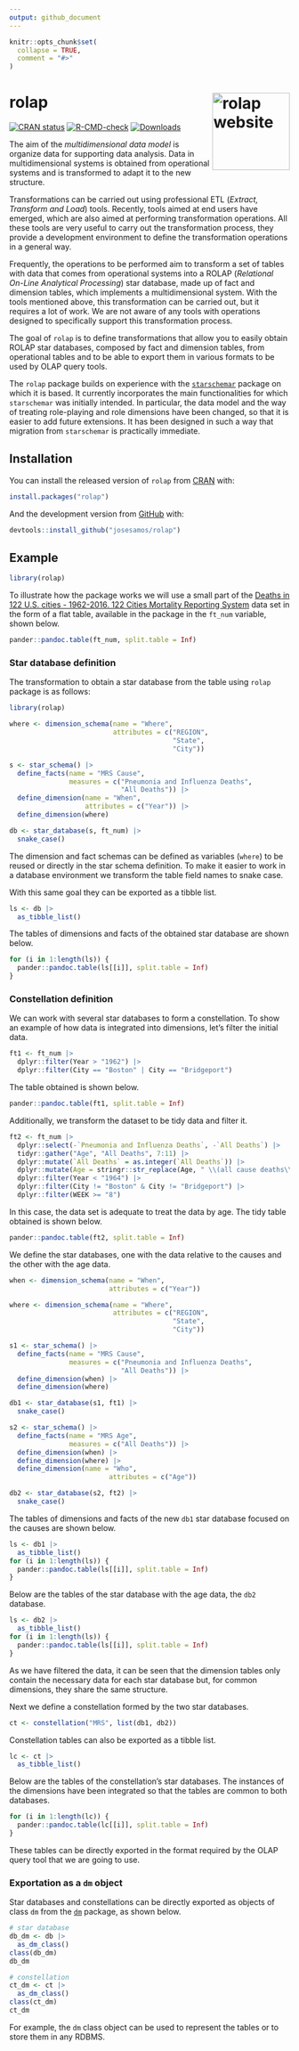 ```yaml
---
output: github_document
---
```


<!-- README.md is generated from README.Rmd. Please edit that file -->

```r
knitr::opts_chunk$set(
  collapse = TRUE,
  comment = "#>"
)
```

# rolap <a href="https://josesamos.github.io/rolap/"><img src="man/figures/logo.png" align="right" height="139" alt="rolap website" /></a>

<!-- badges: start -->
[![CRAN status](https://www.r-pkg.org/badges/version/rolap)](https://CRAN.R-project.org/package=rolap)
[![R-CMD-check](https://github.com/josesamos/rolap/actions/workflows/R-CMD-check.yaml/badge.svg)](https://github.com/josesamos/rolap/actions/workflows/R-CMD-check.yaml)
[![Downloads](http://cranlogs.r-pkg.org/badges/rolap?color=brightgreen)](http://www.r-pkg.org/pkg/rolap)
<!-- badges: end -->

<!-- [![Codecov test coverage](https://codecov.io/gh/josesamos/rolap/branch/master/graph/badge.svg)](https://app.codecov.io/gh/josesamos/rolap?branch=master) -->

The aim of the *multidimensional data model* is organize data for supporting data analysis. Data in multidimensional systems is obtained from operational systems and is transformed to adapt it to the new structure.

Transformations can be carried out using professional ETL (*Extract, Transform and Load*) tools. Recently, tools aimed at end users have emerged, which are also aimed at performing transformation operations. All these tools are very useful to carry out the transformation process, they provide a development environment to define the transformation operations in a general way.

Frequently, the operations to be performed aim to transform a set of tables with data that comes from operational systems into a ROLAP (*Relational On-Line Analytical Processing*) star database, made up of fact and dimension tables, which implements a multidimensional system. With the tools mentioned above, this transformation can be carried out, but it requires a lot of work. We are not aware of any tools with operations designed to specifically support this transformation process. 

The goal of `rolap` is to define transformations that allow you to easily obtain ROLAP star databases, composed by fact and dimension tables, from operational tables and to be able to export them in various formats to be used by OLAP query tools. 

The `rolap` package builds on experience with the [`starschemar`](https://CRAN.R-project.org/package=starschemar) package on which it is based. It currently incorporates the main functionalities for which `starschemar` was initially intended. In particular, the data model and the way of treating role-playing and role dimensions have been changed, so that it is easier to add future extensions. It has been designed in such a way that migration from `starschemar` is practically immediate.

## Installation

You can install the released version of `rolap` from [CRAN](https://CRAN.R-project.org) with:

``` r
install.packages("rolap")
```

And the development version from [GitHub](https://github.com/) with:

``` r
devtools::install_github("josesamos/rolap")
```

## Example

```r
library(rolap)
```

To illustrate how the package works we will use a small part of the [Deaths in 122 U.S. cities - 1962-2016. 122 Cities Mortality Reporting System](https://catalog.data.gov/dataset/deaths-in-122-u-s-cities-1962-2016-122-cities-mortality-reporting-system) data set in the form of a flat table, available in the package in the `ft_num` variable, shown below.

```r
pander::pandoc.table(ft_num, split.table = Inf)
```

### Star database definition

The transformation to obtain a star database from the table using `rolap` package is as follows:

```r
library(rolap)

where <- dimension_schema(name = "Where",
                          attributes = c("REGION",
                                         "State",
                                         "City"))

s <- star_schema() |>
  define_facts(name = "MRS Cause",
               measures = c("Pneumonia and Influenza Deaths",
                            "All Deaths")) |>
  define_dimension(name = "When",
                   attributes = c("Year")) |>
  define_dimension(where)

db <- star_database(s, ft_num) |>
  snake_case()
```

The dimension and fact schemas can be defined as variables (`where`) to be reused or directly in the star schema definition. To make it easier to work in a database environment we transform the table field names to snake case. 

With this same goal they can be exported as a tibble list.

```r
ls <- db |>
  as_tibble_list()
```

The tables of dimensions and facts of the obtained star database are shown below.

```r
for (i in 1:length(ls)) {
  pander::pandoc.table(ls[[i]], split.table = Inf)
}
```


### Constellation definition

We can work with several star databases to form a constellation. To show an example of how data is integrated into dimensions, let's filter the initial data. 

```r
ft1 <- ft_num |>
  dplyr::filter(Year > "1962") |>
  dplyr::filter(City == "Boston" | City == "Bridgeport")
```

The table obtained is shown below.

```r
pander::pandoc.table(ft1, split.table = Inf)
```

Additionally, we transform the dataset to be tidy data and filter it.

```r
ft2 <- ft_num |>
  dplyr::select(-`Pneumonia and Influenza Deaths`, -`All Deaths`) |>
  tidyr::gather("Age", "All Deaths", 7:11) |>
  dplyr::mutate(`All Deaths` = as.integer(`All Deaths`)) |>
  dplyr::mutate(Age = stringr::str_replace(Age, " \\(all cause deaths\\)", "")) |>
  dplyr::filter(Year < "1964") |>
  dplyr::filter(City != "Boston" & City != "Bridgeport") |>
  dplyr::filter(WEEK >= "8")
```

In this case, the data set is adequate to treat the data by age. The tidy table obtained is shown below.

```r
pander::pandoc.table(ft2, split.table = Inf)
```

We define the star databases, one with the data relative to the causes and the other with the age data.

```r
when <- dimension_schema(name = "When",
                         attributes = c("Year"))

where <- dimension_schema(name = "Where",
                          attributes = c("REGION",
                                         "State",
                                         "City"))

s1 <- star_schema() |>
  define_facts(name = "MRS Cause",
               measures = c("Pneumonia and Influenza Deaths",
                            "All Deaths")) |>
  define_dimension(when) |>
  define_dimension(where)

db1 <- star_database(s1, ft1) |>
  snake_case()

s2 <- star_schema() |>
  define_facts(name = "MRS Age",
               measures = c("All Deaths")) |>
  define_dimension(when) |>
  define_dimension(where) |>
  define_dimension(name = "Who",
                         attributes = c("Age"))

db2 <- star_database(s2, ft2) |>
  snake_case()
```

The tables of dimensions and facts of the new `db1` star database focused on the causes are shown below.

```r
ls <- db1 |>
  as_tibble_list()
for (i in 1:length(ls)) {
  pander::pandoc.table(ls[[i]], split.table = Inf)
}
```

Below are the tables of the star database with the age data, the `db2` database.

```r
ls <- db2 |>
  as_tibble_list()
for (i in 1:length(ls)) {
  pander::pandoc.table(ls[[i]], split.table = Inf)
}
```

As we have filtered the data, it can be seen that the dimension tables only contain the necessary data for each star database but, for common dimensions, they share the same structure.

Next we define a constellation formed by the two star databases.

```r
ct <- constellation("MRS", list(db1, db2))
```

Constellation tables can also be exported as a tibble list.

```r
lc <- ct |>
  as_tibble_list()
```

Below are the tables of the constellation's star databases. The instances of the dimensions have been integrated so that the tables are common to both databases.

```r
for (i in 1:length(lc)) {
  pander::pandoc.table(lc[[i]], split.table = Inf)
}
```

These tables can be directly exported in the format required by the OLAP query tool that we are going to use.

### Exportation as a `dm` object

Star databases and constellations can be directly exported as objects of class `dm` from the [`dm`](https://cran.r-project.org/package=dm) package, as shown below.

```r
# star database
db_dm <- db |>
  as_dm_class()
class(db_dm)
db_dm
```

```r
# constellation
ct_dm <- ct |>
  as_dm_class()
class(ct_dm)
ct_dm
```

For example, the `dm` class object can be used to represent the tables or to store them in any RDBMS.
